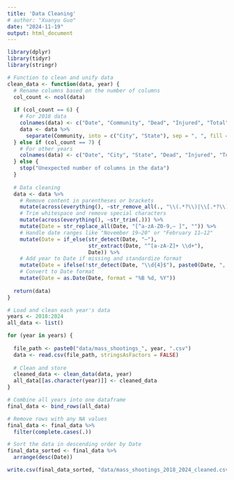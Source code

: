 ```yaml
---
title: 'Data Cleaning'
# author: "Xuanyu Guo"
date: "2024-11-19"
output: html_document
---
```

```r
library(dplyr)
library(tidyr)
library(stringr)

# Function to clean and unify data
clean_data <- function(data, year) {
  # Rename columns based on the number of columns
  col_count <- ncol(data)
  
  if (col_count == 6) {
    # For 2018 data
    colnames(data) <- c("Date", "Community", "Dead", "Injured", "Total", "Description")
    data <- data %>%
      separate(Community, into = c("City", "State"), sep = ", ", fill = "right")
  } else if (col_count == 7) {
    # For other years
    colnames(data) <- c("Date", "City", "State", "Dead", "Injured", "Total", "Description")
  } else {
    stop("Unexpected number of columns in the data")
  }
  
  # Data cleaning
  data <- data %>%
    # Remove content in parentheses or brackets
    mutate(across(everything(), ~str_remove_all(., "\\(.*?\\)|\\[.*?\\]"))) %>%
    # Trim whitespace and remove special characters
    mutate(across(everything(), ~str_trim(.))) %>%
    mutate(Date = str_replace_all(Date, "[^a-zA-Z0-9,– ]", "")) %>%
    # Handle date ranges like "November 19–20" or "February 11–12"
    mutate(Date = if_else(str_detect(Date, "–"), 
                          str_extract(Date, "^[a-zA-Z]+ \\d+"), 
                          Date)) %>%
    # Add year to Date if missing and standardize format
    mutate(Date = ifelse(!str_detect(Date, "\\d{4}$"), paste0(Date, ", ", year), Date)) %>%
    # Convert to Date format
    mutate(Date = as.Date(Date, format = "%B %d, %Y"))
  
  return(data)
}

# Load and clean each year's data
years <- 2018:2024
all_data <- list()

for (year in years) {
  
  file_path <- paste0("data/mass_shootings_", year, ".csv")
  data <- read.csv(file_path, stringsAsFactors = FALSE)
  
  # Clean and store
  cleaned_data <- clean_data(data, year)
  all_data[[as.character(year)]] <- cleaned_data
}

# Combine all years into one dataframe
final_data <- bind_rows(all_data)

# Remove rows with any NA values
final_data <- final_data %>%
  filter(complete.cases(.))

# Sort the data in descending order by Date
final_data_sorted <- final_data %>%
  arrange(desc(Date))

write.csv(final_data_sorted, "data/mass_shootings_2018_2024_cleaned.csv", row.names = FALSE)

```






